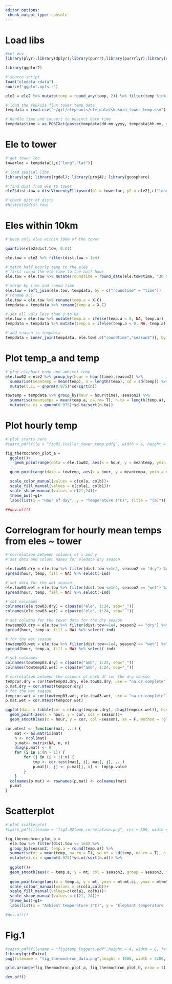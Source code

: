 ```yaml
---
editor_options: 
 chunk_output_type: console
---
```

  
# Load libs
  
```r
#set env
library(plyr);library(dplyr);library(purrr);library(purrrlyr);library(data.table);library(lubridate);library(tidyr)

library(ggplot2)
```

```r
#'source script
load("eledata.rdata")
source('ggplot.opts.r')

ele2 = ele2 %>% mutate(temp = round_any(temp, 2)) %>% filter(temp %in% 14:40)
```

```r
#'load the skukuza flux tower temp data
tempdata = read.csv("~/git/elephants/ele_data/skukuza_tower_temp.csv")

#'handle time and convert to posixct date time
tempdata$time = as.POSIXct(paste(tempdata$dd.mm.yyyy, tempdata$hh.mm, sep = " "), tz = "SAST", format = "%d/%m/%Y %H:%M")
```

# Ele to tower

```r
#'get tower loc
towerloc = tempdata[1,c("long","lat")]

#'load spatial libs
library(sp); library(rgdal); library(proj4); library(geosphere)

#'find dist from ele to tower
ele2$dist.tow = distVincentyEllipsoid(p1 = towerloc, p2 = ele2[,c("long","lat")])

#'check ditr of dists
#hist(ele$dist.tow)
```

# Eles within 10km

```r
#'keep only eles within 10km of the tower

quantile(ele2$dist.tow, 0.01)

ele.tow = ele2 %>% filter(dist.tow < 1e4)
```

```r
#'match half hourly temp to the eles
#'first round the ele time to the half hour
ele.tow = ele.tow %>% mutate(roundtime = round_date(ele.tow$time, "30 minute"))

#'merge by time and round time
ele.tow = left_join(ele.tow, tempdata, by = c("roundtime" = "time"))
#'rename X.C
ele.tow = ele.tow %>% rename(temp.a = X.C)
tempdata = tempdata %>% rename(temp.a = X.C)

#'set all vals less than 0 to NA
ele.tow = ele.tow %>% mutate(temp.a = ifelse(temp.a < 0, NA, temp.a))
tempdata = tempdata %>% mutate(temp.a = ifelse(temp.a < 0, NA, temp.a))

#'add season to tempdata
tempdata = inner_join(tempdata, ele.tow[,c("roundtime","season2")], by = c("time" = "roundtime"))
```

# Plot temp_a and temp

```r
#'plot elephant body and ambient temp
ele.tow02 = ele2 %>% group_by(hour = hour(time),season2) %>% 
  summarise(meantemp = mean(temp), n = length(temp), sd = sd(temp)) %>% 
  mutate(t.ci = qnorm(0.975)*sd/sqrt(n))

towtemp = tempdata %>% group_by(hour = hour(time), season2) %>% 
  summarise(meantempa = mean(temp.a, na.rm= T), n.ta = length(temp.a), sd.ta = sd(temp.a, na.rm = T)) %>% 
  mutate(ta.ci = qnorm(0.975)*sd.ta/sqrt(n.ta))
```

# Plot hourly temp

```r
#'plot starts here
#cairo_pdf(file = "fig01.1collar_tower_temp.pdfg", width = 4, height = 4, fallback_resolution = 500)

fig_thermochron_plot_a =  
  ggplot()+
    geom_pointrange(data = ele.tow02, aes(x = hour, y = meantemp, ymin = meantemp-t.ci, ymax = meantemp+t.ci, col = season2,shape = season2), position = position_dodge(width = 0.2), fill = "white", fatten = 10, stroke = 0.7, lty = 1, lwd = 0.2)+

  geom_pointrange(data = towtemp, aes(x = hour, y = meantempa, ymin = meantempa-ta.ci, ymax = meantempa+ta.ci, fill = season2, shape = season2), position = position_dodge(width = 0.2), col = "grey20", fatten = 10, stroke = 0.7, lty = 1, lwd = 0.2)+

  scale_color_manual(values = c(cola, colb))+
  scale_fill_manual(values = c(cola1, colb1))+
  scale_shape_manual(values = c(21,24))+
  theme_bw()+g1+
  labs(list(x = "Hour of day", y = "Temperature (°C)", title = "(a)"))

##dev.off()
```

# Correlogram for hourly mean temps from eles ~ tower

```r
#'correlation between columns of x and y
#'set data and column names for eledata dry season

ele.tow03.dry = ele.tow %>% filter(dist.tow <=1e4, season2 == "dry") %>% mutate(hour = as.factor(hour(time))) %>% select(hour, temp) %>%  group_by(hour) %>% mutate(ind = row_number()) %>% 
spread(hour, temp, fill = NA) %>% select(-ind)

#'set data for the wet season
ele.tow03.wet = ele.tow %>% filter(dist.tow <=1e4, season2 == "wet") %>% mutate(hour = as.factor(hour(time))) %>% select(hour, temp) %>%  group_by(hour) %>% mutate(ind = row_number()) %>% 
spread(hour, temp, fill = NA) %>% select(-ind)

#'set colnames
colnames(ele.tow03.dry) = c(paste("ele", 1:24, sep="_"))
colnames(ele.tow03.wet) = c(paste("ele", 1:24, sep="_"))

#'set columns for the tower data for the dry season
towtemp03.dry = ele.tow %>% filter(dist.tow<=1e4, season2 == "dry") %>% mutate(hour = as.factor(hour(time))) %>% select(hour, temp.a) %>%  group_by(hour) %>% mutate(ind = row_number()) %>% 
spread(hour, temp.a, fill = NA) %>% select(-ind)

#'for the wet season
towtemp03.wet = ele.tow %>% filter(dist.tow<=1e4, season2 == "wet") %>% mutate(hour = as.factor(hour(time))) %>% select(hour, temp.a) %>%  group_by(hour) %>% mutate(ind = row_number()) %>% 
spread(hour, temp.a, fill = NA) %>% select(-ind)

#'set colnames
colnames(towtemp03.dry) = c(paste("amb", 1:24, sep="_"))
colnames(towtemp03.wet) = c(paste("amb", 1:24, sep="_"))
```

```r
#'correlation between the columns of each df for the dry season
tempcor.dry = cor(towtemp03.dry, ele.tow03.dry, use = "na.or.complete")
p.mat.dry = cor.mtest(tempcor.dry)
#'for the wet season
tempcor.wet = cor(towtemp03.wet, ele.tow03.wet, use = "na.or.complete")
p.mat.wet = cor.mtest(tempcor.wet)

ggplot(data = tibble(cor = c(diag(tempcor.dry), diag(tempcor.wet)), hour = rep(c(1:24),2), season = c(rep("dry",24), rep("wet",24))))+
  geom_point(aes(x = hour, y = cor, col = season))+
  geom_smooth(aes(x = hour, y = cor, col =season), se = F, method = "glm")+g1
```

```r
cor.mtest <- function(mat, ...) {
    mat <- as.matrix(mat)
    n <- ncol(mat)
    p.mat<- matrix(NA, n, n)
    diag(p.mat) <- 0
    for (i in 1:(n - 1)) {
        for (j in (i + 1):n) {
            tmp <- cor.test(mat[, i], mat[, j], ...)
            p.mat[i, j] <- p.mat[j, i] <- tmp$p.value
        }
    }
  colnames(p.mat) <- rownames(p.mat) <- colnames(mat)
  p.mat
}
```

# Scatterplot

```r
#'plot scatterplot
#cairo_pdf(filename = "fig1.02temp_correlation.png", res = 500, width = 1600, height = 1600)

fig_thermochron_plot_b = 
  ele.tow %>% filter(dist.tow <= 1e4) %>% 
  group_by(season2, temp.a = round(temp.a)) %>%
  summarise(mt = mean(temp, na.rm = T), sd.mt = sd(temp, na.rm = T), n.mt = length(temp)) %>% 
  mutate(mt.ci = qnorm(0.975)*sd.mt/sqrt(n.mt)) %>% 
  
  ggplot()+
  geom_smooth(aes(x = temp.a, y = mt, col = season2, group = season2, fill = season2), method = "glm", show_guide = F, lwd = 0.5)+
  
  geom_pointrange(aes(x = temp.a, y = mt, ymin = mt-mt.ci, ymax = mt+mt.ci, col = season2, shape = season2), position = position_dodge(width = 0.5), fill = "white", fatten = 10, stroke = 0.6, lty = 1, lwd = 0.2)+
  scale_colour_manual(values = c(cola,colb))+
  scale_fill_manual(values=c(cola1, colb1))+
  scale_shape_manual(values = c(21, 24))+
  theme_bw()+g1+
  labs(list(x = "Ambient temperature (°C)", y = "Elephant temperature (°C)", title = "(b)"))

#dev.off()
```

# Fig.1

```r
#cairo_pdf(filename = "fig1temp_loggers.pdf",height = 4, width = 8, fallback_resolution = 600)
library(gridExtra)
png(filename = "fig_thermochron_data.png",height = 1600, width = 3200, res = 400)

grid.arrange(fig_thermochron_plot_a, fig_thermochron_plot_b, nrow = 1)

dev.off()
```

